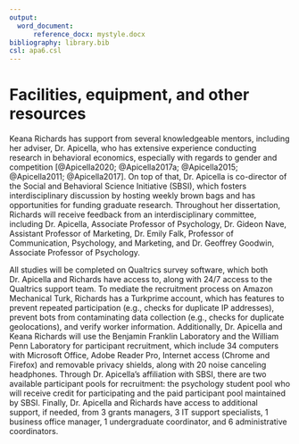 ```yaml
---
output:
  word_document: 
      reference_docx: mystyle.docx
bibliography: library.bib
csl: apa6.csl
---
```


# Facilities, equipment, and other resources

Keana Richards has support from several knowledgeable mentors, including her adviser, Dr. Apicella, who has extensive experience conducting research in behavioral economics, especially with regards to gender and competition [@Apicella2020; @Apicella2017a; @Apicella2015; @Apicella2011; @Apicella2017]. On top of that, Dr. Apicella is co-director of the Social and Behavioral Science Initiative (SBSI), which fosters interdisciplinary discussion by hosting weekly brown bags and has opportunities for funding graduate research. Throughout her dissertation, Richards will receive feedback from an interdisciplinary committee, including Dr. Apicella, Associate Professor of Psychology, Dr. Gideon Nave, Assistant Professor of Marketing, Dr. Emily Falk, Professor of Communication, Psychology, and Marketing, and Dr. Geoffrey Goodwin, Associate Professor of Psychology.  

All studies will be completed on Qualtrics survey software, which both Dr. Apicella and Richards have access to, along with 24/7 access to the Qualtrics support team. To mediate the recruitment process on Amazon Mechanical Turk, Richards has a Turkprime account, which has features to prevent repeated participation (e.g., checks for duplicate IP addresses), prevent bots from contaminating data collection (e.g., checks for duplicate geolocations), and verify worker information. Additionally, Dr. Apicella and Keana Richards will use the Benjamin Franklin Laboratory and the William Penn Laboratory for participant recruitment, which include 34 computers with Microsoft Office, Adobe Reader Pro, Internet access (Chrome and Firefox) and removable privacy shields, along with 20 noise canceling headphones. Through Dr. Apicella’s affiliation with SBSI, there are two available participant pools for recruitment: the psychology student pool who will receive credit for participating and the paid participant pool maintained by SBSI. Finally, Dr. Apicella and Richards have access to additional support, if needed, from 3 grants managers, 3 IT support specialists, 1 business office manager, 1 undergraduate coordinator, and 6 administrative coordinators. 
